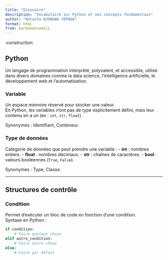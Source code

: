 ```yaml
---
title: "Glossaire"
description: "Vocabulaire sur Python et ses concepts fondamentaux"
author: "Natacha NJONGWA YEPNGA"
format: html
from: markdown+emoji
---
```


:construction:

## Python

Un langage de programmation interprété, polyvalent, et accessible, utilisé dans divers domaines comme la data science, l’intelligence artificielle, le développement web et l’automatisation.

### Variable

Un espace mémoire réservé pour stocker une valeur.  
En Python, les variables n'ont pas de type explicitement défini, mais leur contenu en a un (ex : `int`, `str`, `float`).

Synonymes : Identifiant, Conteneur.

### Type de données

Catégorie de données que peut prendre une variable :
- **int** : nombres entiers.
- **float** : nombres décimaux.
- **str** : chaînes de caractères.
- **bool** : valeurs booléennes (`True`, `False`).

Synonymes : Type, Classe.

---

## Structures de contrôle

### Condition

Permet d’exécuter un bloc de code en fonction d’une condition.  
Syntaxe en Python :
```python
if condition:
    # Faire quelque chose
elif autre_condition:
    # Faire autre chose
else:
    # Faire par défaut
```